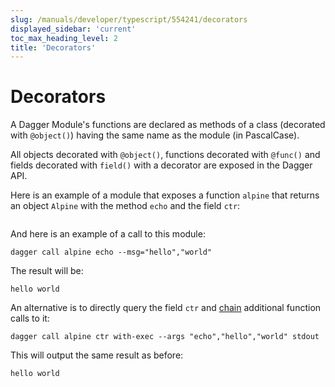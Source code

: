 ```yaml
---
slug: /manuals/developer/typescript/554241/decorators
displayed_sidebar: 'current'
toc_max_heading_level: 2
title: 'Decorators'
---
```



# Decorators


A Dagger Module's functions are declared as methods of a class (decorated with `@object()`) having the same name as the module (in PascalCase).

All objects decorated with `@object()`, functions decorated with `@func()` and fields decorated with `field()` with a decorator are exposed in the Dagger API.

Here is an example of a module that exposes a function `alpine` that returns an object `Alpine` with the method `echo` and the field `ctr`:

```typescript file=./snippets/decorators/index.ts
```

And here is an example of a call to this module:

```shell
dagger call alpine echo --msg="hello","world"
```

The result will be:

```shell
hello world
```

An alternative is to directly query the field `ctr` and [chain](../chaining.mdx) additional function calls to it:

```shell
dagger call alpine ctr with-exec --args "echo","hello","world" stdout
```

This will output the same result as before:

```shell
hello world
```
